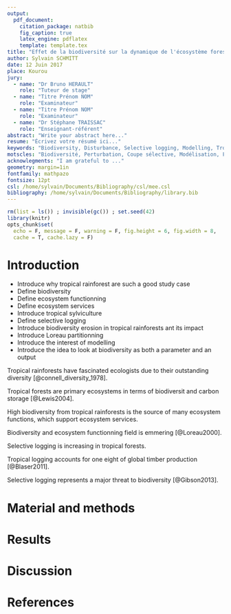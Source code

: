 ```yaml
---
output: 
  pdf_document:
    citation_package: natbib
    fig_caption: true
    latex_engine: pdflatex
    template: template.tex
title: "Effet de la biodiversité sur la dynamique de l'écosystème forestier en réponse à la sylviculture (à changer)"
author: Sylvain SCHMITT
date: 12 Juin 2017
place: Kourou
jury:
  - name: "Dr Bruno HERAULT"
    role: "Tuteur de stage"
  - name: "Titre Prénom NOM"
    role: "Examinateur"
  - name: "Titre Prénom NOM"
    role: "Examinateur"
  - name: "Dr Stéphane TRAISSAC"
    role: "Enseignant-référent"
abstract: "Write your abstract here..."
resume: "Écrivez votre résumé ici..."
keywords: "Biodiversity, Disturbance, Selective logging, Modelling, Tropical evergreen forest"
motscles: "Biodiversité, Perturbation, Coupe sélective, Modélisation, Forêt tropicales humides"
acknowlegments: "I am grateful to ..."
geometry: margin=1in
fontfamily: mathpazo
fontsize: 12pt
csl: /home/sylvain/Documents/Bibliography/csl/mee.csl
bibliography: /home/sylvain/Documents/Bibliography/library.bib
---
```


```r
rm(list = ls()) ; invisible(gc()) ; set.seed(42)
library(knitr)
opts_chunk$set(
  echo = F, message = F, warning = F, fig.height = 6, fig.width = 8,
  cache = T, cache.lazy = F)
```

# Introduction

* Introduce why tropical rainforest are such a good study case
* Define biodiversity 
* Define ecosystem functionning
* Define ecosystem services
* Introduce tropical sylviculture
* Define selective logging
* Introduce biodiversity erosion in tropical rainforests ant its impact
* Introduce Loreau partitionning
* Introduce the interest of modelling
* Introduce the idea to look at biodiversity as both a parameter and an output

Tropical rainforests have fascinated ecologists due to their outstanding diversity [@connell_diversity_1978].

Tropical forests are primary ecosystems in terms of biodiversit and carbon storage [@Lewis2004].

High biodiversity from tropical rainforests is the source of many ecosystem functions, which support ecosystem services.

Biodiversity and ecosystem functionning field is emmering [@Loreau2000].

Selective logging is increasing in tropical forests.

Tropical logging accounts for one eight of global timber production [@Blaser2011].

Selective logging represents a major threat to biodiversity [@Gibson2013].

# Material and methods

# Results

# Discussion

# References

